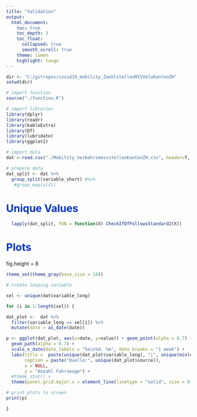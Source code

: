 ```yaml
---
title: "Validation"
output: 
  html_document:
    toc: true
    toc_depth: 3
    toc_float:
      collapsed: true
      smooth_scroll: true
    theme: lumen
    highlight: tango
---
```


<style type="text/css">
.main-container {
  max-width: 1800px;
  margin-left: 0;
  margin-right: auto;
}
blockquote {
    padding: 10px 20px;
    margin: 0 0 20px;
    font-size: 14px;
    border-left: 5px solid #eee;
}

h1.title {
  font-size: 38px;
  color: #000000;
  }
  
h1 { /* Header 1 */
  font-size: 28px;
  color: #0033cc;
}
h2 { /* Header 2 */
    font-size: 28px;
	color: #0099ff
}
h3 { /* Header 3 */
    font-size: 14px;
	color: #6600cc
}
</style>


```r

dir <- "C:/gitrepos/covid19_mobility_ZaehlstellenMIVVeloKantonZH"
setwd(dir)

# import function
source("./function.R")

# import libraries
library(dplyr)
library(readr)
library(kableExtra)
library(DT)
library(lubridate)
library(ggplot2)

# import data
dat <-read.csv("./Mobility_VerkehrsmessstellenKantonZH.csv", header=T, sep=",", stringsAsFactors=FALSE, encoding="UTF-8")

# prepare data
dat_split <- dat %>% 
  group_split(variable_short) #%>%
   #group_map(s(X))


```

# Unique Values

```r

  lapply(dat_split, FUN = function(X) CheckIfDfFollowsStandard2(X))

```


# Plots
fig.height = 8

```r


theme_set(theme_gray(base_size = 18))

# create looping variable

sel <- unique(dat$variable_long)

for (i in 1:length(sel)) { 

dat_plot <-  dat %>%
  filter(variable_long == sel[i]) %>%
  mutate(date = as_date(date))

p <- ggplot(dat_plot, aes(x=date, y=value)) + geom_point(alpha = 0.7) +
  geom_path(alpha = 0.7) +
  scale_x_date(date_labels = "%a\n%d. %m", date_breaks = "1 week") +
  labs(title =  paste(unique(dat_plot$variable_long), "|", unique(min(dat_plot$date)), "-", unique(max(dat_plot$date))),
       caption = paste("Quelle:", unique(dat_plot$source)),
       x = NULL,
       y = "Anzahl Fahrzeuge") +
  #theme_stat() +
  theme(panel.grid.major.x = element_line(linetype = "solid", size = 0.25, color = "grey"))

# print plots to screen
print(p)

}

```

